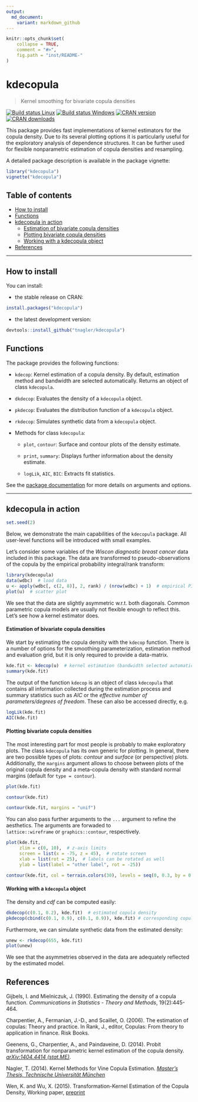 ```yaml
---
output:
  md_document:
    variant: markdown_github
---
```


```r
knitr::opts_chunk$set(
    collapse = TRUE,
    comment = "#>",
    fig.path = "inst/README-"
)
```

kdecopula
=========
> Kernel smoothing for bivariate copula densities

[![Build status Linux](https://travis-ci.org/tnagler/kdecopula.svg?branch=master)](https://travis-ci.org/tnagler/kdecopula)
[![Build status Windows](https://ci.appveyor.com/api/projects/status/32r7s2skrgm9ubva/branch/master?svg=true)](https://ci.appveyor.com/project/tnagler/kdecopula)
[![CRAN version](http://www.r-pkg.org/badges/version/kdecopula)]( https://cran.r-project.org/package=kdecopula)
[![CRAN downloads](http://cranlogs.r-pkg.org/badges/kdecopula)]( https://cran.r-project.org/package=kdecopula)  


This package provides fast implementations of kernel estimators for the copula 
density. Due to its several plotting options it is particularly useful for the 
exploratory analysis of dependence structures. It can be further used for flexible
nonparametric estimation of copula densities and resampling.


A detailed package description is available in the package vignette:
``` r
library("kdecopula")
vignette("kdecopula")
````


## Table of contents

- [How to install](#how-to-install)
- [Functions](#functions)
- [kdecopula in action](#kdecopula-in-action)
    - [Estimation of bivariate copula densities](#estimation-of-bivariate-copula-densities)
	- [Plotting bivariate copula densities](#plotting-bivariate-copula-densities)
	- [Working with a kdecopula object](#working-with-a-kdecopula-object)
- [References](#references)
	
----------------------------------------------------------------
	
## How to install

You can install:

* the stable release on CRAN:
``` r
install.packages("kdecopula")
```

* the latest development version:
``` r
devtools::install_github("tnagler/kdecopula")
```

## Functions

The package provides the following functions:

  * `kdecop`: Kernel estimation of a copula density. By default, estimation
  method and bandwidth are selected automatically. Returns an object of class
  `kdecopula`.
  
  * `dkdecop`: Evaluates the density of a `kdecopula` object.
  
  * `pkdecop`: Evaluates the distribution function of a `kdecopula` object.
  
  * `rkdecop`: Simulates synthetic data from a `kdecopula` object.
  
  * Methods for class `kdecopula`: 
  
    * `plot`, `contour`: Surface and contour plots of the density estimate. 
    
    * `print`, `summary`: Displays further information about the density
      estimate.    
      
    * `logLik`, `AIC`, `BIC`: Extracts fit statistics.

See the [package documentation](https://cran.r-project.org/web/packages/kdecopula/kdecopula.pdf)
for more details on arguments and options. 


----------------------------------------------------------------

## kdecopula in action

```r
set.seed(2)
```

Below, we demonstrate the main capabilities of the `kdecopula` 
package. All user-level functions will be introduced with small examples. 

Let's consider some variables of the *Wiscon diagnostic breast cancer* data 
included in this package. The data are transformed to pseudo-observations of
the copula by the empirical probability integral/rank transform:


```r
library(kdecopula)
data(wdbc)  # load data
u <- apply(wdbc[, c(2, 8)], 2, rank) / (nrow(wdbc) + 1)  # empirical PIT
plot(u)  # scatter plot
```

We see that the data are slightly asymmetric w.r.t. both diagonals. Common
parametric copula models are usually not flexible enough to reflect this. Let's
see how a kernel estimator does.


#### Estimation of bivariate copula densities

We start by estimating the copula density with the `kdecop` function. There is
a number of options for the smoothing parameterization, estimation method and 
evaluation grid, but it is only required to provide a data-matrix.

```r
kde.fit <- kdecop(u)  # kernel estimation (bandwidth selected automatically)
summary(kde.fit)
```

The output of the function `kdecop` is an object of class `kdecopula` that 
contains all information collected during the estimation process and summary
statistics such as *AIC* or the *effective number of parameters/degrees of
freedom*. These can also be accessed directly, e.g.
```r
logLik(kde.fit)
AIC(kde.fit)
```

#### Plotting bivariate copula densities

The most interesting part for most people is probably to make exploratory plots. 
The class `kdecopula` has its own generic for plotting. In general, there are
two possible types of plots: *contour* and *surface* (or perspective) plots. 
Additionally, the `margins` argument allows to choose between plots of the 
original copula density and a meta-copula density with standard normal margins 
(default for `type = contour`).

```r
plot(kde.fit)
```
```r
contour(kde.fit)
```
```r
contour(kde.fit, margins = "unif")
```

You can also pass further arguments to the `...` argument to refine the
aesthetics. The arguments are forwaded to  
`lattice::wireframe` or `graphics::contour`, respectively.
```r
plot(kde.fit, 
     zlim = c(0, 10),  # z-axis limits
     screen = list(x = -75, z = 45),  # rotate screen
     xlab = list(rot = 25),  # labels can be rotated as well
     ylab = list(label = "other label", rot = -25))  
```
```r
contour(kde.fit, col = terrain.colors(30), levels = seq(0, 0.3, by = 0.01))
```

#### Working with a `kdecopula` object

The density and *cdf* can be computed easily:

```r
dkdecop(c(0.1, 0.2), kde.fit)  # estimated copula density
pkdecop(cbind(c(0.1, 0.9), c(0.1, 0.9)), kde.fit) # corresponding copula cdf
```

Furthermore, we can simulate synthetic data from the estimated density:
```r
unew <- rkdecop(655, kde.fit)
plot(unew)
```

We see that the asymmetries observed in the data are adequately reflected by
the estimated model.

## References

Gijbels, I. and Mielniczuk, J. (1990). Estimating the density of a copula 
function. *Communications in Statistics - Theory and Methods*, 19(2):445-464. 

Charpentier, A., Fermanian, J.-D., and Scaillet, O. (2006). The estimation of 
copulas: Theory and practice. In Rank, J., editor, Copulas: From theory to
application in finance. Risk Books. 

Geenens, G., Charpentier, A., and Paindaveine, D. (2014). Probit transformation
for nonparametric kernel estimation of the copula density. 
[*arXiv:1404.4414 (stat.ME)*](arxiv.org/abs/1404.4414).

Nagler, T. (2014). Kernel Methods for Vine Copula Estimation. [*Master's Thesis,
Technische Universität München*](https://mediatum.ub.tum.de/node?id=1231221)

Wen, K. and Wu, X. (2015). Transformation-Kernel Estimation of the Copula 
Density, Working paper, [preprint](http://agecon2.tamu.edu/people/faculty/wu-ximing/agecon2/public/copula.pdf)
